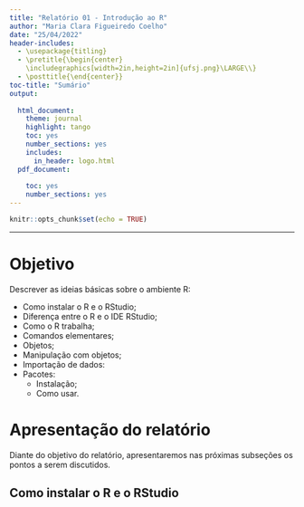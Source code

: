 ```yaml
---
title: "Relatório 01 - Introdução ao R"
author: "Maria Clara Figueiredo Coelho"
date: "25/04/2022"
header-includes:
  - \usepackage{titling}
  - \pretitle{\begin{center}
    \includegraphics[width=2in,height=2in]{ufsj.png}\LARGE\\}
  - \posttitle{\end{center}}
toc-title: "Sumário"
output:
  
  html_document:
    theme: journal
    highlight: tango
    toc: yes
    number_sections: yes
    includes:
      in_header: logo.html
  pdf_document:
    
    toc: yes
    number_sections: yes
---
```


```r
knitr::opts_chunk$set(echo = TRUE)
```
--- 

# Objetivo

Descrever as ideias básicas sobre o ambiente R:

- Como instalar o R e o RStudio;
- Diferença entre o R e o IDE RStudio;
- Como o R trabalha;
- Comandos elementares;
- Objetos;
- Manipulação com objetos;
- Importação de dados:
- Pacotes:
  - Instalação;
  - Como usar.

# Apresentação do relatório

Diante do objetivo do relatório, apresentaremos nas próximas subseções os pontos a serem discutidos.

## Como instalar o R e o RStudio

